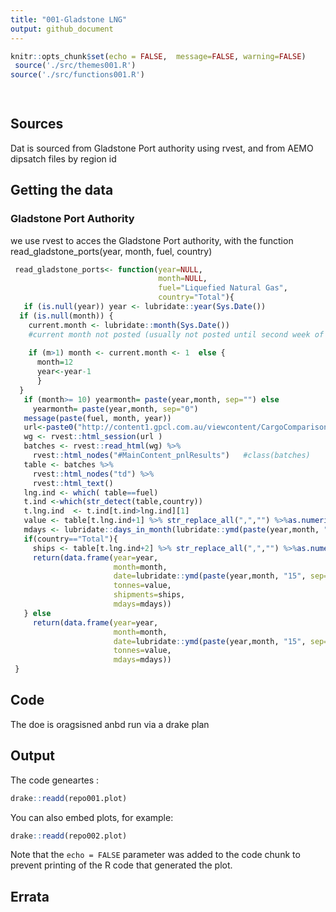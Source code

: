 ```yaml
---
title: "001-Gladstone LNG"
output: github_document
---
```


```r
knitr::opts_chunk$set(echo = FALSE,  message=FALSE, warning=FALSE)
 source('./src/themes001.R')
source('./src/functions001.R')

  
```

## Sources

Dat is sourced from Gladstone Port authority using rvest, and from AEMO dipsatch files by region id

## Getting the data

### Gladstone Port Authority

we use rvest to acces the Gladstone Port authority, with the function  read_gladstone_ports(year, month, fuel, country)

```r

 read_gladstone_ports<- function(year=NULL, 
                                 month=NULL,
                                 fuel="Liquefied Natural Gas",
                                 country="Total"){
   if (is.null(year)) year <- lubridate::year(Sys.Date())
  if (is.null(month)) {
    current.month <- lubridate::month(Sys.Date())
    #current month not posted (usually not posted until second week of current month)
 
    if (m>1) month <- current.month <- 1  else {
      month=12
      year<-year-1
      }
  }
   if (month>= 10) yearmonth= paste(year,month, sep="") else 
     yearmonth= paste(year,month, sep="0")
   message(paste(fuel, month, year))
   url<-paste0("http://content1.gpcl.com.au/viewcontent/CargoComparisonsSelection/CargoOriginDestination.aspx?View=C&Durat=M&Key=",yearmonth)
   wg <- rvest::html_session(url )
   batches <- rvest::read_html(wg) %>%
     rvest::html_nodes("#MainContent_pnlResults")   #class(batches)
   table <- batches %>%
     rvest::html_nodes("td") %>%
     rvest::html_text()
   lng.ind <- which( table==fuel)
   t.ind <-which(str_detect(table,country))
   t.lng.ind  <- t.ind[t.ind>lng.ind][1]
   value <- table[t.lng.ind+1] %>% str_replace_all(",","") %>%as.numeric()
   mdays <- lubridate::days_in_month(lubridate::ymd(paste(year,month, "01", sep="-")))
   if(country=="Total"){
     ships <- table[t.lng.ind+2] %>% str_replace_all(",","") %>%as.numeric()
     return(data.frame(year=year, 
                       month=month, 
                       date=lubridate::ymd(paste(year,month, "15", sep="-")),
                       tonnes=value, 
                       shipments=ships, 
                       mdays=mdays))
   } else 
     return(data.frame(year=year, 
                       month=month,  
                       date=lubridate::ymd(paste(year,month, "15", sep="-")),
                       tonnes=value,
                       mdays=mdays))
 }
```


## Code
The doe is oragsisned anbd run via a drake plan

## Output

The code geneartes :

```r
drake::readd(repo001.plot)
```



You can also embed plots, for example:

```r
drake::readd(repo002.plot)
```

Note that the `echo = FALSE` parameter was added to the code chunk to prevent printing of the R code that generated the plot.

## Errata
